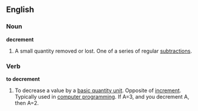 ==English==

===Noun===
'''decrement'''
#A small quantity removed or lost.  One of a series of regular [[subtraction]]s.

===Verb===
'''to decrement'''
#To decrease a value by a [[basic quantity unit]].  Opposite of [[increment]].  Typically used in [[computer programming]].  If A=3, and you decrement A, then A=2.